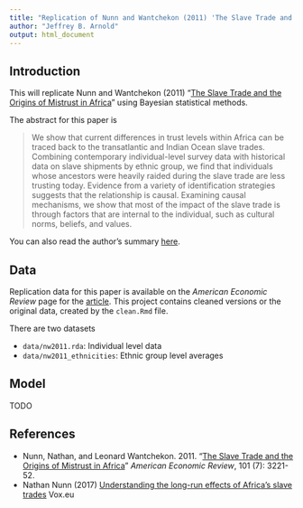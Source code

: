 ```yaml
---
title: "Replication of Nunn and Wantchekon (2011) 'The Slave Trade and the Origins of Mistrust in Africa'"
author: "Jeffrey B. Arnold"
output: html_document
---
```


## Introduction

This will replicate Nunn and Wantchekon (2011) "[The Slave Trade and the Origins of Mistrust in Africa](https://www.aeaweb.org/articles?id=10.1257/aer.101.7.3221)" using Bayesian statistical methods.

The abstract for this paper is

> We show that current differences in trust levels within Africa can be
> traced back to the transatlantic and Indian Ocean slave trades.
> Combining contemporary individual-level survey data with historical data
> on slave shipments by ethnic group, we find that individuals whose
> ancestors were heavily raided during the slave trade are less trusting
> today. Evidence from a variety of identification strategies suggests
> that the relationship is causal. Examining causal mechanisms, we show
> that most of the impact of the slave trade is through factors that are
> internal to the individual, such as cultural norms, beliefs, and values.

You can also read the author's summary [here](https://voxeu.org/article/understanding-long-run-effects-africa-s-slave-trades).

## Data

Replication data for this paper is available on the *American Economic Review* page for the [article](https://www.aeaweb.org/aer/data/dec2011/20090252_data.zip).
This project contains cleaned versions or the original data, created by the `clean.Rmd` file.

There are two datasets 

-   `data/nw2011.rda`: Individual level data
-   `data/nw2011_ethnicities`: Ethnic group level averages

## Model

TODO

## References

-   Nunn, Nathan, and Leonard Wantchekon. 2011. "[The Slave Trade and the Origins of Mistrust in Africa](https://dx.doi.org/10.1257/aer.101.7.3221)" *American Economic Review*, 101 (7): 3221-52.
-   Nathan Nunn (2017) [Understanding the long-run effects of Africa’s slave trades](https://voxeu.org/article/understanding-long-run-effects-africa-s-slave-trades) Vox.eu
